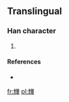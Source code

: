 ==Translingual==

===Han character===
{{Han char|rn=10|rad=儿|as=16|sn=18|four=|canj=火山廿一十 (FUTMJ)}}

# {{defn|Han|sort=儿16}}

====References====
* {{Han ref|kx=0125.291|dkj=|dj=|hdz=10275.091|uh=34AF|ud=13487|bh=|bd=}}

[[fr:㒯]]
[[pl:㒯]]